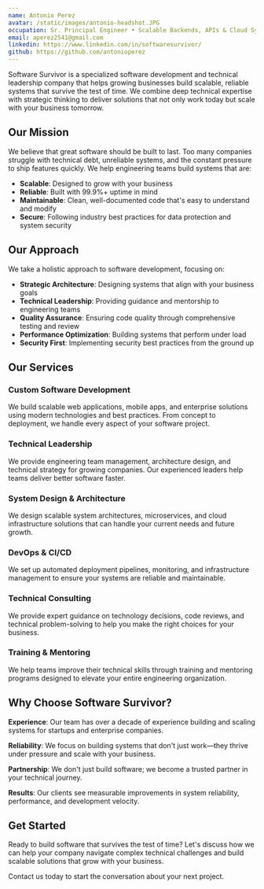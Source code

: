 ```yaml
---
name: Antonio Perez
avatar: /static/images/antonio-headshot.JPG
occupation: Sr. Principal Engineer • Scalable Backends, APIs & Cloud Systems
email: aperez2541@gmail.com
linkedin: https://www.linkedin.com/in/softwaresurvivor/
github: https://github.com/antonioperez
---
```


Software Survivor is a specialized software development and technical leadership company that helps growing businesses build scalable, reliable systems that survive the test of time. We combine deep technical expertise with strategic thinking to deliver solutions that not only work today but scale with your business tomorrow.

## Our Mission

We believe that great software should be built to last. Too many companies struggle with technical debt, unreliable systems, and the constant pressure to ship features quickly. We help engineering teams build systems that are:

- **Scalable**: Designed to grow with your business
- **Reliable**: Built with 99.9%+ uptime in mind
- **Maintainable**: Clean, well-documented code that's easy to understand and modify
- **Secure**: Following industry best practices for data protection and system security

## Our Approach

We take a holistic approach to software development, focusing on:

- **Strategic Architecture**: Designing systems that align with your business goals
- **Technical Leadership**: Providing guidance and mentorship to engineering teams
- **Quality Assurance**: Ensuring code quality through comprehensive testing and review
- **Performance Optimization**: Building systems that perform under load
- **Security First**: Implementing security best practices from the ground up

## Our Services

### Custom Software Development
We build scalable web applications, mobile apps, and enterprise solutions using modern technologies and best practices. From concept to deployment, we handle every aspect of your software project.

### Technical Leadership
We provide engineering team management, architecture design, and technical strategy for growing companies. Our experienced leaders help teams deliver better software faster.

### System Design & Architecture
We design scalable system architectures, microservices, and cloud infrastructure solutions that can handle your current needs and future growth.

### DevOps & CI/CD
We set up automated deployment pipelines, monitoring, and infrastructure management to ensure your systems are reliable and maintainable.

### Technical Consulting
We provide expert guidance on technology decisions, code reviews, and technical problem-solving to help you make the right choices for your business.

### Training & Mentoring
We help teams improve their technical skills through training and mentoring programs designed to elevate your entire engineering organization.

## Why Choose Software Survivor?

**Experience**: Our team has over a decade of experience building and scaling systems for startups and enterprise companies.

**Reliability**: We focus on building systems that don't just work—they thrive under pressure and scale with your business.

**Partnership**: We don't just build software; we become a trusted partner in your technical journey.

**Results**: Our clients see measurable improvements in system reliability, performance, and development velocity.

## Get Started

Ready to build software that survives the test of time? Let's discuss how we can help your company navigate complex technical challenges and build scalable solutions that grow with your business.

Contact us today to start the conversation about your next project.